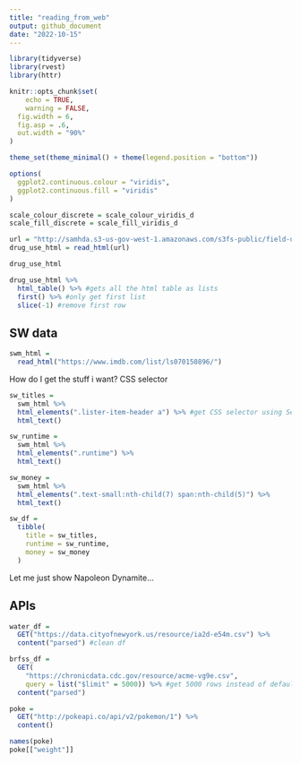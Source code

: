 ```yaml
---
title: "reading_from_web"
output: github_document
date: "2022-10-15"
---
```


```r
library(tidyverse)
library(rvest)
library(httr)

knitr::opts_chunk$set(
	echo = TRUE,
	warning = FALSE,
  fig.width = 6,
  fig.asp = .6,
  out.width = "90%"
)

theme_set(theme_minimal() + theme(legend.position = "bottom"))

options(
  ggplot2.continuous.colour = "viridis",
  ggplot2.continuous.fill = "viridis"
)

scale_colour_discrete = scale_colour_viridis_d
scale_fill_discrete = scale_fill_viridis_d
```


```r
url = "http://samhda.s3-us-gov-west-1.amazonaws.com/s3fs-public/field-uploads/2k15StateFiles/NSDUHsaeShortTermCHG2015.htm"
drug_use_html = read_html(url)

drug_use_html
```

```r
drug_use_html %>%
  html_table() %>% #gets all the html table as lists
  first() %>% #only get first list
  slice(-1) #remove first row
```


## SW data

```r
swm_html = 
  read_html("https://www.imdb.com/list/ls070150896/")
```


How do I get the stuff i want? CSS selector

```r
sw_titles = 
  swm_html %>%
  html_elements(".lister-item-header a") %>% #get CSS selector using SelectorGadget
  html_text()
```

```r
sw_runtime = 
  swm_html %>%
  html_elements(".runtime") %>%
  html_text()
```

```r
sw_money = 
  swm_html %>%
  html_elements(".text-small:nth-child(7) span:nth-child(5)") %>%
  html_text()
```

```r
sw_df = 
  tibble(
    title = sw_titles,
    runtime = sw_runtime,
    money = sw_money
  )
```


Let me just show Napoleon Dynamite...

## APIs

```r
water_df = 
  GET("https://data.cityofnewyork.us/resource/ia2d-e54m.csv") %>%
  content("parsed") #clean df
```

```r
brfss_df = 
  GET(
    "https://chronicdata.cdc.gov/resource/acme-vg9e.csv",
    query = list("$limit" = 5000)) %>% #get 5000 rows instead of default 1000 rows
  content("parsed")
```

```r
poke = 
  GET("http://pokeapi.co/api/v2/pokemon/1") %>%
  content()

names(poke)
poke[["weight"]]
```


